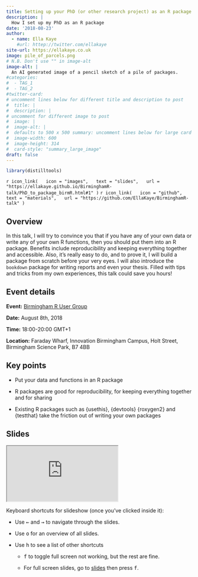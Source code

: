 ```yaml
---
title: Setting up your PhD (or other research project) as an R package
description: |
  How I set up my PhD as an R package
date: '2018-08-23'
author: 
  - name: Ella Kaye
    #url: httep://twitter.com/ellakaye
site-url: https://ellakaye.co.uk
image: pile_of_parcels.png
# N.B. Don't use "" in image-alt
image-alt: |
  An AI generated image of a pencil sketch of a pile of packages.
#categories:
#  - TAG_1
#  - TAG_2
#twitter-card: 
# uncomment lines below for different title and description to post
#  title: |
#  description: |
# uncomment for different image to post
#  image: |
#  image-alt: |
#  defaults to 500 x 500 summary: uncomment lines below for large card
#  image-width: 600 
#  image-height: 314
#  card-style: "summary_large_image" 
draft: false
---
```


```r
library(distilltools)
```

`r icon_link(
  icon = "images",
  text = "slides",
  url = "https://ellakaye.github.io/BirminghamR-talk/PhD_to_package_birmR.html#1"
)`
`r icon_link(
  icon = "github",
  text = "materials",
  url = "https://github.com/EllaKaye/BirminghamR-talk"
)`

## Overview 
In this talk, I will try to convince you that if you have any of your own data or write any of your own R functions, then you should put them into an R package. Benefits include reproducibility and keeping everything together and accessible. Also, it’s really easy to do, and to prove it, I will build a package from scratch before your very eyes. I will also introduce the `bookdown` package for writing reports and even your thesis. Filled with tips and tricks from my own experiences, this talk could save you hours!

## Event details

**Event:** [Birmingham R User Group](https://www.meetup.com/BirminghamR/events/253456048/?gj=co2&rv=co2&_xtd=gatlbWFpbF9jbGlja9oAJGE0MGZmNDA5LTFlMjctNDFhNS04ODgzLTM4MGU2ZWViM2Y3OQ)

**Date:** August 8th, 2018

**Time:** 18:00-20:00 GMT+1

**Location:** Faraday Wharf, Innovation Birmingham Campus, Holt Street, Birmingham Science Park, B7 4BB

## Key points

- Put your data and functions in an R package

- R packages are good for reproducibility, for keeping everything together and for sharing

- Existing R packages such as {usethis}, {devtools} {roxygen2} and {testthat} take the friction out of writing your own packages


## Slides

<iframe class="slide-deck ar4x3" src="https://ellakaye.github.io/BirminghamR-talk/PhD_to_package_birmR.html#1" title="PhD as package slide deck">
</iframe>

Keyboard shortcuts for slideshow (once you've clicked inside it):

- Use <kbd>←</kbd> and <kbd>→</kbd> to navigate through the slides.

- Use <kbd>o</kbd> for an overview of all slides.

- Use <kbd>h</kbd> to see a list of other shortcuts 
  
  - <kbd>f</kbd> to toggle full screen not working, but the rest are fine.
  
  - For full screen slides, go to [slides]("https://ellakaye.github.io/BirminghamR-talk/PhD_to_package_birmR.html#1") then press <kbd>f</kbd>.
